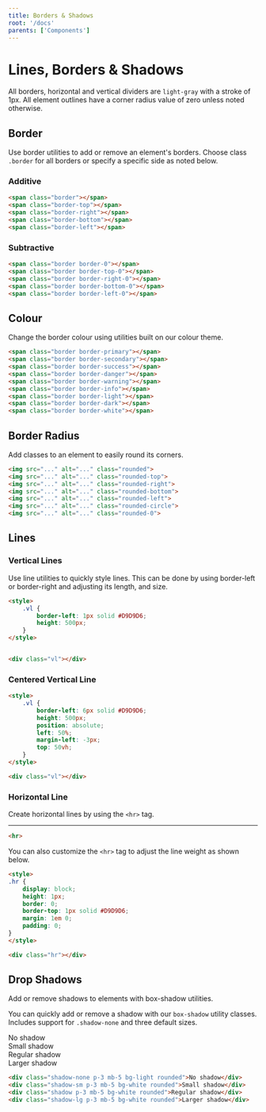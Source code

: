 ```yaml
---
title: Borders & Shadows
root: '/docs'
parents: ['Components']
---
```



# Lines, Borders & Shadows

All borders, horizontal and vertical dividers are `light-gray` with a stroke of 1px. All element outlines have a corner radius value of zero unless noted otherwise.


## Border

Use border utilities to add or remove an element's borders. Choose class `.border` for all borders or specify a specific side as noted below.

### Additive

<ComponentPreview>
<div class="d-flex justify-content-between">
    <div class="p-5 m-3 w-25 d-inline-flex bg-light border"></div>
    <div class="p-5 m-3 w-25 d-inline-flex bg-light border-top"></div>
    <div class="p-5 m-3 w-25 d-inline-flex bg-light border-right"></div>
    <div class="p-5 m-3 w-25 d-inline-flex bg-light border-bottom"></div>
    <div class="p-5 m-3 w-25 d-inline-flex bg-light border-left"></div>
</div>
</ComponentPreview>

```html
<span class="border"></span>
<span class="border-top"></span>
<span class="border-right"></span>
<span class="border-bottom"></span>
<span class="border-left"></span>
```

### Subtractive

<ComponentPreview>
<div class="d-flex justify-content-between">
    <div class="p-5 m-3 w-25 d-inline-flex bg-light border border-0"></div>
    <div class="p-5 m-3 w-25 d-inline-flex bg-light border border-top-0"></div>
    <div class="p-5 m-3 w-25 d-inline-flex bg-light border border-right-0"></div>
    <div class="p-5 m-3 w-25 d-inline-flex bg-light border border-bottom-0"></div>
    <div class="p-5 m-3 w-25 d-inline-flex bg-light border border-left-0"></div>
</div>
</ComponentPreview>

```html
<span class="border border-0"></span>
<span class="border border-top-0"></span>
<span class="border border-right-0"></span>
<span class="border border-bottom-0"></span>
<span class="border border-left-0"></span>
```

## Colour

Change the border colour using utilities built on our colour theme.

<ComponentPreview>
<div class="d-flex justify-content-between">
    <div class="p-5 m-3 w-25 d-inline-flex border border-primary"></div>
    <div class="p-5 m-3 w-25 d-inline-flex border border-secondary"></div>
    <div class="p-5 m-3 w-25 d-inline-flex border border-tertiary"></div>
    <div class="p-5 m-3 w-25 d-inline-flex border border-success"></div>
    <div class="p-5 m-3 w-25 d-inline-flex border border-danger"></div>
    <div class="p-5 m-3 w-25 d-inline-flex border border-warning"></div>
</div>
</ComponentPreview>

```html
<span class="border border-primary"></span>
<span class="border border-secondary"></span>
<span class="border border-success"></span>
<span class="border border-danger"></span>
<span class="border border-warning"></span>
<span class="border border-info"></span>
<span class="border border-light"></span>
<span class="border border-dark"></span>
<span class="border border-white"></span>
```

## Border Radius

Add classes to an element to easily round its corners.

<ComponentPreview>
<div class="d-flex justify-content-between">
    <div class="p-5 m-3 w-25 d-inline-flex bg-dark rounded"></div>
    <div class="p-5 m-3 w-25 d-inline-flex bg-dark rounded-top"></div>
    <div class="p-5 m-3 w-25 d-inline-flex bg-dark rounded-right"></div>
    <div class="p-5 m-3 w-25 d-inline-flex bg-dark rounded-bottom"></div>
    <div class="p-5 m-3 w-25 d-inline-flex bg-dark rounded-left"></div>
    <div class="p-5 m-3 w-25 d-inline-flex bg-dark rounded-circle"></div>
    <div class="p-5 m-3 w-25 d-inline-flex bg-dark rounded-0"></div>
</div>
</ComponentPreview>

```html
<img src="..." alt="..." class="rounded">
<img src="..." alt="..." class="rounded-top">
<img src="..." alt="..." class="rounded-right">
<img src="..." alt="..." class="rounded-bottom">
<img src="..." alt="..." class="rounded-left">
<img src="..." alt="..." class="rounded-circle">
<img src="..." alt="..." class="rounded-0">
```


## Lines

### Vertical Lines

Use line utilities to quickly style lines. This can be done by using border-left or border-right and adjusting its length, and size.

```html
<style>
    .vl {
        border-left: 1px solid #D9D9D6;
        height: 500px;
    }
</style>


<div class="vl"></div>
```



### Centered Vertical Line

```html
<style>
    .vl {
        border-left: 6px solid #D9D9D6;
        height: 500px;
        position: absolute;
        left: 50%;
        margin-left: -3px;
        top: 50vh;
    }
</style>

<div class="vl"></div>
```


### Horizontal Line

Create horizontal lines by using the `<hr>` tag. 

<ComponentPreview>
    <hr/>
</ComponentPreview>

```html
<hr>
```
You can also customize the `<hr>` tag to adjust the line weight as shown below. 

```html
<style>
.hr {
    display: block;
    height: 1px;
    border: 0;
    border-top: 1px solid #D9D9D6;
    margin: 1em 0;
    padding: 0;
}
</style>

<div class="hr"></div>
```

## Drop Shadows
Add or remove shadows to elements with box-shadow utilities.

You can quickly add or remove a shadow with our `box-shadow` utility classes. Includes support for `.shadow-none` and three default sizes.

<ComponentPreview>
<div class="d-flex justify-content-between">
    <div class="shadow-none p-5 m-3 w-25 d-inline-flex bg-light border">No shadow</div>
    <div class="shadow-sm p-5 m-3 w-25 d-inline-flex bg-light border">Small shadow</div>
    <div class="shadow p-5 m-3 w-25 d-inline-flex bg-light border">Regular shadow</div>
    <div class="shadow-lg p-5 m-3 w-25 d-inline-flex bg-light border">Larger shadow</div>            
</div>
</ComponentPreview>

```html
<div class="shadow-none p-3 mb-5 bg-light rounded">No shadow</div>
<div class="shadow-sm p-3 mb-5 bg-white rounded">Small shadow</div>
<div class="shadow p-3 mb-5 bg-white rounded">Regular shadow</div>
<div class="shadow-lg p-3 mb-5 bg-white rounded">Larger shadow</div>
```







